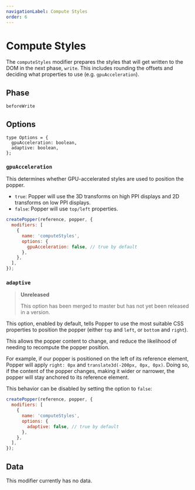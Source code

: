 ```yaml
---
navigationLabel: Compute Styles
order: 6
---
```


# Compute Styles

The `computeStyles` modifier prepares the styles that will get written to the
DOM in the next phase, `write`. This includes rounding the offsets and deciding
what properties to use (e.g. `gpuAcceleration`).

<x-ad />

## Phase

`beforeWrite`

## Options

```flow
type Options = {
  gpuAcceleration: boolean,
  adaptive: boolean,
};
```

### `gpuAcceleration`

This determines whether GPU-accelerated styles are used to position the popper.

- `true`: Popper will use the 3D transforms on high PPI displays and 2D
  transforms on low PPI displays.
- `false`: Popper will use `top/left` properties.

```js
createPopper(reference, popper, {
  modifiers: [
    {
      name: 'computeStyles',
      options: {
        gpuAcceleration: false, // true by default
      },
    },
  ],
});
```

### `adaptive`

> **Unreleased**
>
> This option has been merged to master but has not yet been released in a
> version.

This option, enabled by default, tells Popper to use the most suitable CSS
properties to position the popper (either `top` and `left`, or `bottom` and
`right`).

This allows the popper content to change, and reduce the likelihood of needing
to recompute the popper position.

For example, if our popper is positioned on the left of its reference element,
Popper will apply `right: 0px` and `translate3d(-200px, 0px, 0px)`. Doing so, if
the content of the popper changes, making it wider or narrower, the popper will
stay anchored to its reference element.

This behavior can be disabled by setting the option to `false`:

```js
createPopper(reference, popper, {
  modifiers: [
    {
      name: 'computeStyles',
      options: {
        adaptive: false, // true by default
      },
    },
  ],
});
```

## Data

This modifier currently has no data.
